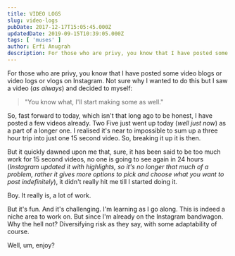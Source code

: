 ```yaml
---
title: VIDEO LOGS
slug: video-logs
pubDate: 2017-12-17T15:05:45.000Z
updatedDate: 2019-09-15T10:39:05.000Z
tags: [ 'muses' ]
author: Erfi Anugrah
description: For those who are privy, you know that I have posted some video blogs or video logs or vlogs on Instagram. Not sure why I wanted to do this but I saw a video (*as always*) and decided to myself
---
```


For those who are privy, you know that I have posted some video blogs or video logs or vlogs on Instagram. Not sure why I wanted to do this but I saw a video (*as always*) and decided to myself:

> "You know what, I'll start making some as well."

So, fast forward to today, which isn't that long ago to be honest, I have posted a few videos already. Two Five just went up today (*well just now*) as a part of a longer one. I realised it's near to impossible to sum up a three hour trip into just one 15 second video. So, breaking it up it is then.

But it quickly dawned upon me that, sure, it has been said to be too much work for 15 second videos, no one is going to see again in 24 hours (*Instagram updated it with highlights, so it's no longer that much of a problem, rather it gives more options to pick and choose what you want to post indefinitely*), it didn't really hit me till I started doing it.

Boy. It really is, a lot of work.

But it's fun. And it's challenging. I'm learning as I go along. This is indeed a niche area to work on. But since I'm already on the Instagram bandwagon. Why the hell not? Diversifying risk as they say, with some adaptability of course.

Well, um, enjoy?
